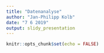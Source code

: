 ```yaml
---
title: "Datenanalyse"
author: "Jan-Philipp Kolb"
date: "7 6 2019"
output: slidy_presentation
---
```


```r
knitr::opts_chunk$set(echo = FALSE)
```

## 

<!--
 Einfache Karten
 
 Clusteranalyse 
 
 Anova
 
 Schleifen in R
 https://swcarpentry.github.io/r-novice-inflammation/15-supp-loops-in-depth/
 
 
 Beispiele ausbauen
 https://www.r-exercises.com/2018/04/27/well-behaved-functions-exercises/
 
 http://www.r-tutor.com/r-introduction
 
 XML Daten einlesen
 http://www.offenedaten.frankfurt.de/dataset/parkdaten-dynamisch
 http://www.informit.com/articles/article.aspx?p=2215520
 https://github.com/jennybc/manipulate-xml-with-purrr-dplyr-tidyr
 https://blog.rstudio.com/2015/04/21/xml2/
 https://subscription.packtpub.com/book/big_data_and_business_intelligence/9781783989065/1/ch01lvl1sec11/reading-xml-data
 https://jennybc.github.io/purrr-tutorial/ex24_xml-wrangling.html
 https://www.r-bloggers.com/new-r-package-flatxml-working-with-xml-files-as-r-dataframes/
 https://stackoverflow.com/questions/33446888/r-convert-xml-data-to-data-frame
-->